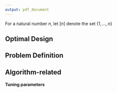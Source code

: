 ```yaml
---
output: pdf_document
---
```



\section{Notation}
For a natural number $n$, let $[n]$ denote the set $\{1, \ldots, n\}$ 

## Optimal Design

## Problem Definition

\begin{itemize}
    
\item $t \in [T]$ indexes the observations

\item $k \in [K]$ indexes arms 

\item $X_t \in  \mathcal{X} \subseteq \mathbb{R}^d$ denotes the context (covariate) vector at time $t$

We'll assume that $\mathcal{X}$ has been rescaled so that $\mathcal{X} \subseteq [0, 1]^d$ for simplicity

\item $A_t \in [K] \equiv \mathcal{A}$ denotes the arm (action, treatment) chosen at time $t$
     

 \item $\beta_k$ is the parameter vector associated with arm $k$

\item $Y_t \in \mathbb{R}$ denotes the outcome at time $t$

\item $\mathcal{H}_t = \sigma(X_1, A_1, Y_1, \ldots, A_{t - 1}, Y_{t -1}, X_t)$ the collected history available at prior to making the assignment for patient $t$
\end{itemize}

## Algorithm-related 

#### Tuning parameters
\begin{itemize}
\item $\delta$ failure probability
\item $\beta_m$ Confidence radius
\item $\mu_m$ smoothing parameter
\item $\lambda_m$ instance dependent scale factor
\item $\gamma_m$ Learning rate. 

$$\gamma_m = \lambda_m \sqrt{\frac{| \mcA| n_{m-1}}{\log{2 | \mcF | T^2 / \delta}}}$$
\end{itemize}